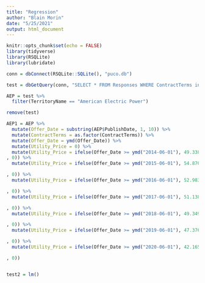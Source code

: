 ```yaml
---
title: "Regression"
author: "Blain Morin"
date: "5/25/2021"
output: html_document
---
```


```r

knitr::opts_chunk$set(echo = FALSE)
library(tidyverse)
library(RSQLite)
library(lubridate)

```


```r

conn = dbConnect(RSQLite::SQLite(), "puco.db")

test = dbGetQuery(conn, "SELECT * FROM Responses WHERE ContractTerms in (12, 24) AND refRateType = 'Fixed' and MeasurementText = 'kWh' AND refRateCode = 'Residential' ")

AEP = test %>%
  filter(TerritoryName == "American Electric Power")

remove(test)

```

```r

AEP1 = AEP %>%
  mutate(Offer_Date = substring(AEP$PublishDate, 1, 10)) %>%
  mutate(ContractTerms = as.factor(ContractTerms)) %>%
  mutate(Offer_Date = ymd(Offer_Date)) %>%
  mutate(Utility_Price = 0) %>%
  mutate(Utility_Price = ifelse(Offer_Date >= ymd("2014-06-01"), 49.3385
, 0)) %>%
  mutate(Utility_Price = ifelse(Offer_Date >= ymd("2015-06-01"), 54.8702

, 0)) %>%
  mutate(Utility_Price = ifelse(Offer_Date >= ymd("2016-06-01"), 52.9831

, 0)) %>%
  mutate(Utility_Price = ifelse(Offer_Date >= ymd("2017-06-01"), 51.1387

, 0)) %>%
  mutate(Utility_Price = ifelse(Offer_Date >= ymd("2018-06-01"), 49.3497

, 0)) %>%
  mutate(Utility_Price = ifelse(Offer_Date >= ymd("2019-06-01"), 47.376

, 0)) %>%
  mutate(Utility_Price = ifelse(Offer_Date >= ymd("2020-06-01"), 42.1655

, 0)) 


test2 = lm()

```